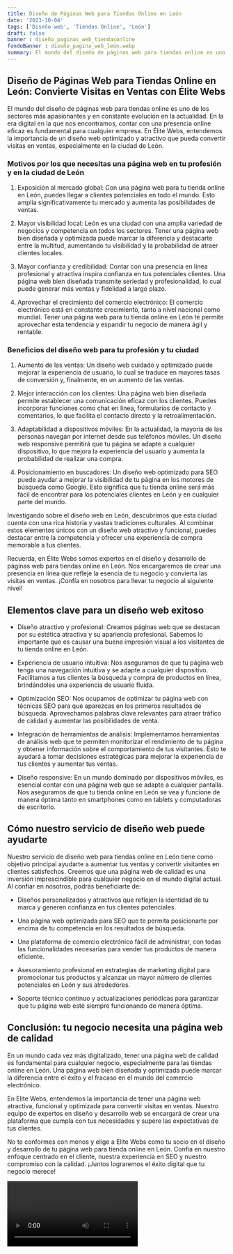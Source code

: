 ```yaml
---
title: Diseño de Páginas Web para Tiendas Online en León
date: '2023-10-04'
tags: ['Diseño web', 'Tiendas Online', 'León']
draft: false
banner : diseño_paginas_web_tiendasonline
fondoBanner : diseño_pagina_web_león.webp
summary: El mundo del diseño de páginas web para tiendas online es uno de los sectores más apasionantes y en constante evolución en la actualidad. En la era digital en la que nos encontramos, contar con una presencia online eficaz es fundamental para cualquier empresa. En Élite Webs, entendemos la importancia de un diseño web optimizado y atractivo que pueda convertir visitas en ventas, especialmente en la ciudad de León.
---
```


## **Diseño de Páginas Web para Tiendas Online en León: Convierte Visitas en Ventas con Élite Webs**

El mundo del diseño de páginas web para tiendas online es uno de los sectores más apasionantes y en constante evolución en la actualidad. En la era digital en la que nos encontramos, contar con una presencia online eficaz es fundamental para cualquier empresa. En Élite Webs, entendemos la importancia de un diseño web optimizado y atractivo que pueda convertir visitas en ventas, especialmente en la ciudad de León.

### **Motivos por los que necesitas una página web en tu profesión y en la ciudad de León**

1. Exposición al mercado global: Con una página web para tu tienda online en León, puedes llegar a clientes potenciales en todo el mundo. Esto amplía significativamente tu mercado y aumenta las posibilidades de ventas.

2. Mayor visibilidad local: León es una ciudad con una amplia variedad de negocios y competencia en todos los sectores. Tener una página web bien diseñada y optimizada puede marcar la diferencia y destacarte entre la multitud, aumentando tu visibilidad y la probabilidad de atraer clientes locales.

3. Mayor confianza y credibilidad: Contar con una presencia en línea profesional y atractiva inspira confianza en tus potenciales clientes. Una página web bien diseñada transmite seriedad y profesionalidad, lo cual puede generar más ventas y fidelidad a largo plazo.

4. Aprovechar el crecimiento del comercio electrónico: El comercio electrónico está en constante crecimiento, tanto a nivel nacional como mundial. Tener una página web para tu tienda online en León te permite aprovechar esta tendencia y expandir tu negocio de manera ágil y rentable.

### **Beneficios del diseño web para tu profesión y tu ciudad**

1. Aumento de las ventas: Un diseño web cuidado y optimizado puede mejorar la experiencia de usuario, lo cual se traduce en mayores tasas de conversión y, finalmente, en un aumento de las ventas.

2. Mejor interacción con los clientes: Una página web bien diseñada permite establecer una comunicación eficaz con los clientes. Puedes incorporar funciones como chat en línea, formularios de contacto y comentarios, lo que facilita el contacto directo y la retroalimentación.

3. Adaptabilidad a dispositivos móviles: En la actualidad, la mayoría de las personas navegan por internet desde sus teléfonos móviles. Un diseño web responsive permitirá que tu página se adapte a cualquier dispositivo, lo que mejora la experiencia del usuario y aumenta la probabilidad de realizar una compra.

4. Posicionamiento en buscadores: Un diseño web optimizado para SEO puede ayudar a mejorar la visibilidad de tu página en los motores de búsqueda como Google. Esto significa que tu tienda online será más fácil de encontrar para los potenciales clientes en León y en cualquier parte del mundo.

Investigando sobre el diseño web en León, descubrimos que esta ciudad cuenta con una rica historia y vastas tradiciones culturales. Al combinar estos elementos únicos con un diseño web atractivo y funcional, puedes destacar entre la competencia y ofrecer una experiencia de compra memorable a tus clientes.

Recuerda, en Élite Webs somos expertos en el diseño y desarrollo de páginas web para tiendas online en León. Nos encargaremos de crear una presencia en línea que refleje la esencia de tu negocio y convierta las visitas en ventas. ¡Confía en nosotros para llevar tu negocio al siguiente nivel!

<GifSeo />

<Cta />

## Elementos clave para un diseño web exitoso

- Diseño atractivo y profesional: Creamos páginas web que se destacan por su estética atractiva y su apariencia profesional. Sabemos lo importante que es causar una buena impresión visual a los visitantes de tu tienda online en León.

- Experiencia de usuario intuitiva: Nos aseguramos de que tu página web tenga una navegación intuitiva y se adapte a cualquier dispositivo. Facilitamos a tus clientes la búsqueda y compra de productos en línea, brindándoles una experiencia de usuario fluida.

- Optimización SEO: Nos ocupamos de optimizar tu página web con técnicas SEO para que aparezcas en los primeros resultados de búsqueda. Aprovechamos palabras clave relevantes para atraer tráfico de calidad y aumentar las posibilidades de venta.

- Integración de herramientas de análisis: Implementamos herramientas de análisis web que te permiten monitorizar el rendimiento de tu página y obtener información sobre el comportamiento de tus visitantes. Esto te ayudará a tomar decisiones estratégicas para mejorar la experiencia de tus clientes y aumentar tus ventas.

- Diseño responsive: En un mundo dominado por dispositivos móviles, es esencial contar con una página web que se adapte a cualquier pantalla. Nos aseguramos de que tu tienda online en León se vea y funcione de manera óptima tanto en smartphones como en tablets y computadoras de escritorio.

## Cómo nuestro servicio de diseño web puede ayudarte

Nuestro servicio de diseño web para tiendas online en León tiene como objetivo principal ayudarte a aumentar tus ventas y convertir visitantes en clientes satisfechos. Creemos que una página web de calidad es una inversión imprescindible para cualquier negocio en el mundo digital actual. Al confiar en nosotros, podrás beneficiarte de:

- Diseños personalizados y atractivos que reflejen la identidad de tu marca y generen confianza en tus clientes potenciales.

- Una página web optimizada para SEO que te permita posicionarte por encima de tu competencia en los resultados de búsqueda.

- Una plataforma de comercio electrónico fácil de administrar, con todas las funcionalidades necesarias para vender tus productos de manera eficiente.

- Asesoramiento profesional en estrategias de marketing digital para promocionar tus productos y alcanzar un mayor número de clientes potenciales en León y sus alrededores.

- Soporte técnico continuo y actualizaciones periódicas para garantizar que tu página web esté siempre funcionando de manera óptima.

## Conclusión: tu negocio necesita una página web de calidad

En un mundo cada vez más digitalizado, tener una página web de calidad es fundamental para cualquier negocio, especialmente para las tiendas online en León. Una página web bien diseñada y optimizada puede marcar la diferencia entre el éxito y el fracaso en el mundo del comercio electrónico.

En Elite Webs, entendemos la importancia de tener una página web atractiva, funcional y optimizada para convertir visitas en ventas. Nuestro equipo de expertos en diseño y desarrollo web se encargará de crear una plataforma que cumpla con tus necesidades y supere las expectativas de tus clientes.

No te conformes con menos y elige a Elite Webs como tu socio en el diseño y desarrollo de tu página web para tienda online en León. Confía en nuestro enfoque centrado en el cliente, nuestra experiencia en SEO y nuestro compromiso con la calidad. ¡Juntos lograremos el éxito digital que tu negocio merece!

<Video />

<CtaBot job='Tiendas Online' city='León'/>

<Gmaps query='León+españa+maps' />